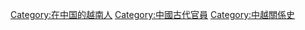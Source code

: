 [[Category:在中国的越南人|Category:在中国的越南人]]
[[Category:中國古代官員|Category:中國古代官員]]
[[Category:中越關係史|Category:中越關係史]]